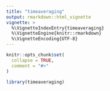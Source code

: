 ```yaml
---
title: "timeaveraging"
output: rmarkdown::html_vignette
vignette: >
  %\VignetteIndexEntry{timeaveraging}
  %\VignetteEngine{knitr::rmarkdown}
  %\VignetteEncoding{UTF-8}
---
```


```r
knitr::opts_chunk$set(
  collapse = TRUE,
  comment = "#>"
)
```

```r
library(timeaveraging)
```
